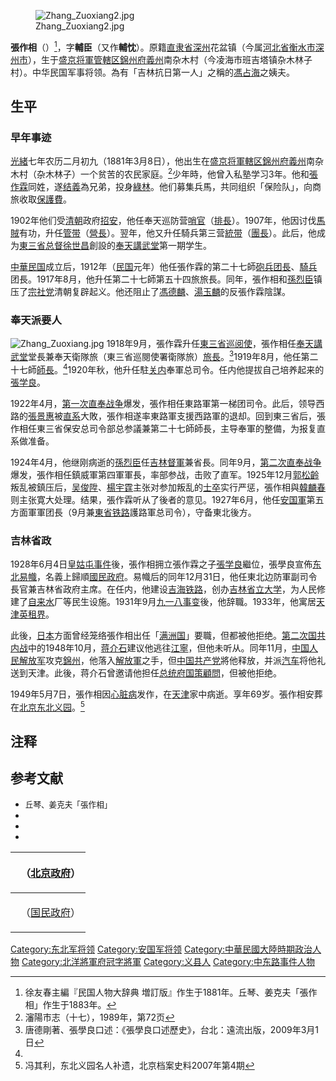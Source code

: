 [[File:Zhang_Zuoxiang2.jpg|thumb]]

'''張<nowiki></nowiki>作相'''（{{bd|1881年|3月8日|1949年|5月7日|catIdx=Z}}）<ref>徐友春主編『民国人物大辞典 増訂版』作生于1881年。丘琴、姜克夫「張作相」作生于1883年。</ref>，字'''輔臣'''（又作'''輔忱'''）。原籍[[直隶省|直隶省]][[深州|深州]]花盆镇（今属[[河北省|河北省]][[衡水市|衡水市]][[深州市|深州市]]），生于[[遼寧省|盛京将軍管轄区]][[錦州府|錦州府]][[义县|義州]]南杂木村（今凌海市班吉塔镇杂木林子村）。中华民国军事将领。為有「吉林抗日第一人」之稱的[[馮占海|馮占海]]之姨夫。

==生平==
=== 早年事迹 ===
[[光緒|光緒]]七年农历二月初九（1881年3月8日），他出生在[[奉天省|盛京将軍轄区]][[錦州府|錦州府]][[义县|義州]]南杂木村（杂木林子）一个贫苦的农民家庭。<ref>瀋陽市志（十七），1989年，第72页</ref>少年時，他曾入私塾学习3年。他和[[張作霖|張作霖]]同姓，遂[[结義|结義]]為兄弟，投身[[綠林|綠林]]。他们募集兵馬，共同组织「保险队」，向商旅收取[[保護費|保護費]]。

1902年他们受[[清朝|清朝]]政府[[招安|招安]]，他任奉天巡防营[[哨官|哨官]]（[[排長|排長]]）。1907年，他因讨伐[[馬賊|馬賊]]有功，升任[[管带|管带]]（[[營長|營長]]）。翌年，他又升任騎兵第三营[[統带|統带]]（[[團長|團長]]）。此后，他成为[[東三省总督|東三省总督]][[徐世昌|徐世昌]]創設的[[奉天講武堂|奉天講武堂]]第一期学生。

[[中華民国|中華民国]]成立后，1912年（[[民国紀元|民国]]元年）他任張作霖的第二十七師[[砲兵|砲兵]][[团長|团長]]、[[騎兵|騎兵]]团長。1917年8月，他升任第二十七師第五十四旅旅長。同年，張作相和[[孫烈臣|孫烈臣]]镇压了[[宗社党|宗社党]]清朝复辟起义。他还阻止了[[馮德麟|馮德麟]]、[[湯玉麟|湯玉麟]]的反張作霖陰謀。

=== 奉天派要人 ===
[[File:Zhang_Zuoxiang.jpg|thumb]]
1918年9月，張作霖升任[[東三省巡阅使|東三省巡阅使]]，張作相任[[奉天講武堂|奉天講武堂]]堂長兼奉天衛隊旅（東三省巡閱使署衛隊旅）[[旅長|旅長]]。<ref name="學良口述">唐德剛著、張學良口述：《張學良口述歷史》，台北：遠流出版，2009年3月1日</ref>{{rp|106－107}}1919年8月，他任第二十七師[[師長|師長]]。<ref name="學良口述"/>{{rp|106}}1920年秋，他升任駐[[汉地#清代至民國|关内]]奉軍总司令。任内他提拔自己培养起来的[[張学良|張学良]]。

1922年4月，[[第一次直奉战争|第一次直奉战争]]爆发，張作相任東路軍第一梯团司令。此后，领导西路的[[張景惠|張景惠]]被[[直系|直系]]大敗，張作相遂率東路軍支援西路軍的退却。回到東三省后，張作相任東三省保安总司令部总参議兼第二十七師師長，主导奉軍的整備，为报复直系做准备。

1924年4月，他继刚病逝的[[孫烈臣|孫烈臣]]任[[吉林省_(中華民国)|吉林]][[督軍|督軍]]兼省長。同年9月，[[第二次直奉战争|第二次直奉战争]]爆发，張作相任鎮威軍第四軍軍長，率部参战，击败了直军。1925年12月[[郭松齡|郭松齡]]叛乱被鎮压后，[[吴俊陞|吴俊陞]]、[[楊宇霆|楊宇霆]]主张对参加叛乱的[[士卒|士卒]]实行严惩，張作相與[[韓麟春|韓麟春]]则主张寛大处理。结果，張作霖听从了後者的意见。1927年6月，他任[[安国軍|安国軍]]第五方面軍軍团長（9月兼[[東清鐵路|東省铁路]]護路軍总司令），守备東北後方。

=== 吉林省政 ===
1928年6月4日[[皇姑屯事件|皇姑屯事件]]後，張作相拥立張作霖之子[[張学良|張学良]]繼位，張學良宣佈[[东北易幟|东北易幟]]，名義上歸順[[國民政府|國民政府]]。易幟后的同年12月31日，他任東北边防軍副司令長官兼吉林省政府主席。在任内，他建设[[吉海铁路|吉海铁路]]，创办[[吉林省立大学|吉林省立大学]]，为人民修建了[[自来水|自来水]]厂等民生设施。1931年9月[[九一八事变|九一八事变]]後，他辞職。1933年，他寓居[[天津英租界|天津英租界]]。

此後，[[日本|日本]]方面曾经笼络張作相出任「[[满洲国|满洲国]]」要職，但都被他拒绝。[[第二次国共内战|第二次国共内战]]中的1948年10月，[[蒋介石|蒋介石]]建议他逃往[[江寧|江寧]]，但他未听从。同年11月，[[中国人民解放军|中国人民解放军]]攻克[[錦州市|錦州]]，他落入[[解放軍|解放軍]]之手，但[[中国共产党|中国共产党]]將他释放，并派[[汽车|汽车]]将他礼送到天津。此後，蒋介石曾邀请他担任[[总统府国策顧問|总统府国策顧問]]，但被他拒绝。

1949年5月7日，張作相因[[心脏病|心脏病]]发作，在[[天津|天津]]家中病逝。享年69岁。張作相安葬在[[北京|北京]][[东北义园|东北义园]]。<ref>冯其利，东北义园名人补遗，北京档案史料2007年第4期</ref>

== 注释 ==
{{reflist}}

== 参考文献 ==
{{commonscat|Zhang Zuoxiang}}
* <span style="font-size:90%;">丘琴、姜克夫「張作相」{{Cite book|author = [[中国社会科学院|中国社会科学院]]近代史研究所|title = 民国人物传 第12卷|year = 2005|publisher = [[中華書局|中華書局]]|isbn = 7-101-02993-0}}</span>
* <span style="font-size:90%;">{{Cite book|author = 徐友春主編|title = 民国人物大辞典 増訂版|year = 2007|publisher = 河北人民出版社|isbn = 978-7-202-03014-1}}</span>
* <span style="font-size:90%;">{{Cite book|author = 劉寿林等編|title = 民国職官年表|year = 1995|publisher = 中華書局|isbn = 7-101-01320-1}}</span>
* <span style="font-size:90%;">{{Cite book|author = |title = 瀋陽市志（十七）|year =|publisher = 沈阳出版社|isbn = }}</span>

{| class="wikitable" style="margin:0 auto"
|- 
!　{{CHN1912}}（[[中华民国北京政府|北京政府]]）
{{先代次代|[[吉林省_(中華民国)|吉林]]督軍|<small>1924年4月 - 12月</small>|[[孫烈臣|孫烈臣]]|（改称督办）}}
{{先代次代|吉林督办|<small>1924年12月 - 1928年12月</small>|（改称督軍）|（废止）}}
|-
!　{{CHN1928}}（[[国民政府|国民政府]]）
{{先代次代|吉林省政府主席|<small>1928年12月 - 1931年</small>|（創設）|[[丁超|丁超]]}}
|}
{{吉林行政长官}}
{{DEFAULTSORT:Zhang张}}
[[Category:东北军将领|Category:东北军将领]]
[[Category:安国军将领|Category:安国军将领]]
[[Category:中華民國大陸時期政治人物|Category:中華民國大陸時期政治人物]]
[[Category:北洋將軍府冠字將軍|Category:北洋將軍府冠字將軍]]
[[Category:义县人|Category:义县人]]
[[Category:中东路事件人物|Category:中东路事件人物]]